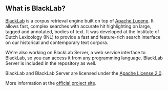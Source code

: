 == What is BlackLab? ==

[http://inl.github.io/BlackLab/ BlackLab] is a corpus retrieval engine built on top of [http://lucene.apache.org/ Apache Lucene]. It allows fast, complex searches with accurate hit highlighting on large, tagged and annotated, bodies of text. It was developed at the Institute of Dutch Lexicology (INL) to provide a fast and feature-rich search
interface on our historical and contemporary text corpora.

We're also working on BlackLab Server, a web service interface to BlackLab, so you can access it from any programming language. BlackLab Server is included in the repository as well.

BlackLab and BlackLab Server are licensed under the [http://www.apache.org/licenses/LICENSE-2.0 Apache License 2.0].

More information at the [http://inl.github.io/BlackLab/ official project site].
